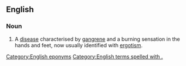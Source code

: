 ==English==
===Noun===
{{en-noun|-|head=[[w:Anthony the Great|St. Anthony]][['s]] [[fire]]}}

# A [[disease]] characterised by [[gangrene]] and a burning sensation in the hands and feet, now usually identified with [[ergotism]].

[[Category:English eponyms]]
[[Category:English terms spelled with .]]